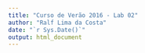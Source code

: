 ```yaml
---
title: "Curso de Verão 2016 - Lab 02"
author: "Ralf Lima da Costa"
date: "`r Sys.Date()`"
output: html_document
---
```


```r
```


